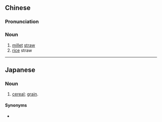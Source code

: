 {{also|谷草}}
==Chinese==
{{zh-forms|s=谷草}}

===Pronunciation===
{{zh-pron
|m=gǔcǎo
|cat=n
}}

===Noun===
{{zh-noun}}

# [[millet]] [[straw]]
# [[rice]] straw

----

==Japanese==
{{ja-kanjitab|こく|そう|yomi=on}}

===Noun===
{{ja-noun|こくそう}}

# {{lb|ja|uncommon|sort=こくそう}} [[cereal]]; [[grain]].

====Synonyms====
* {{ja-r|穀類|こくるい}}